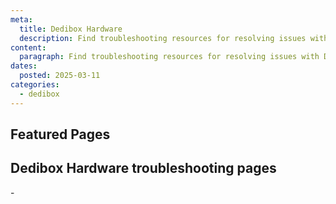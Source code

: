 ```yaml
---
meta:
  title: Dedibox Hardware
  description: Find troubleshooting resources for resolving issues with Dedibox Hardware.
content:
  paragraph: Find troubleshooting resources for resolving issues with Dedibox Hardware.
dates:
  posted: 2025-03-11
categories:
  - dedibox
---
```


<ProductHeader
  productName="Dedibox Hardware troubleshooting"
  productLogo="dedibox"
  description="Learn how to fix the most common hardware-related issues with Dedibox servers."
/>

## Featured Pages

<Grid>
    <DefaultCard
      title="Dedibox FAQ"
      description="General info on Dedibox servers."
      url="/dedibox/faq/"
      label="See more"
    />
    <DefaultCard
      title="Diagnosis of a failing disk"
      description="Check the status of a server disk."
      url="/dedibox-hardware/troubleshooting/diagnose-defective-disk/"
      label="See more"
    />
</Grid>

## Dedibox Hardware troubleshooting pages

<LinksList>
  - <LinkList to="/dedibox-hardware/troubleshooting/diagnose-defective-disk" label="Learn how to diagnose the status of a physical disk of a server" />
</LinksList>
